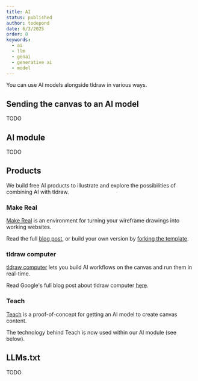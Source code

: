 ```yaml
---
title: AI
status: published
author: todepond
date: 6/3/2025
order: 8
keywords:
  - ai
  - llm
  - genai
  - generative ai
  - model
---
```


You can use AI models alongside tldraw in various ways.

## Sending the canvas to an AI model

TODO

## AI module

TODO

## Products

We build free AI products to illustrate and explore the possibilities of combining AI with tldraw.

### Make Real

[Make Real](https://makereal.tldraw.com) is an environment for turning your wireframe drawings into working websites.

Read the full [blog post](/blog/product/make-real-the-story-so-far), or build your own version by [forking the template](https://github.com/tldraw/make-real-starter).

### tldraw computer

[tldraw computer](https://computer.tldraw.com) lets you build AI workflows on the canvas and run them in real-time.

Read Google's full blog post about tldraw computer [here](https://ai.google.dev/showcase/tldraw).

### Teach

[Teach](https://teach.tldraw.com) is a proof-of-concept for getting an AI model to create canvas content.

The technology behind Teach is now used within our AI module (see below).

## LLMs.txt

TODO
